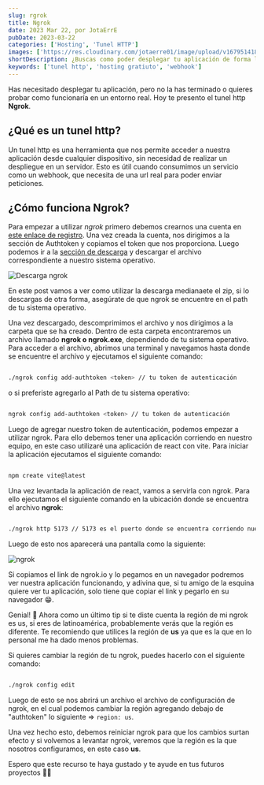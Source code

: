 ```yaml
---
slug: rgrok
title: Ngrok
date: 2023 Mar 22, por JotaErrE
pubDate: 2023-03-22
categories: ['Hosting', 'Tunel HTTP']
images: ['https://res.cloudinary.com/jotaerre01/image/upload/v1679514186/Portfolio/xkarc86ogfxnlaroemsg.png']
shortDescription: ¿Buscas como poder desplegar tu aplicación de forma local y poder acceder a ella desde cualquier dispositivo? Pues aquí te dejo una herramienta que te ayudará a hacerlo.
keywords: ['tunel http', 'hosting gratiuto', 'webhook']
---
```


Has necesitado desplegar tu aplicación, pero no la has terminado o quieres probar como funcionaría en un entorno real. Hoy te presento el tunel http **Ngrok**.

## ¿Qué es un tunel http?
Un tunel http es una herramienta que nos permite acceder a nuestra aplicación desde cualquier dispositivo, sin necesidad de realizar un despliegue en un servidor. Esto es útil cuando consumimos un servicio como un webhook, que necesita de una url real para poder enviar peticiones.

## ¿Cómo funciona Ngrok?
Para empezar a utilizar _ngrok_ primero debemos crearnos una cuenta en [este enlace de registro](https://dashboard.ngrok.com/signup 'link'). Una vez creada la cuenta, nos dirigimos a la sección de Authtoken y copiamos el token que nos proporciona.
Luego podemos ir a la [sección de descarga](https://ngrok.com/download 'link') y descargar el archivo correspondiente a nuestro sistema operativo.

![Descarga ngrok](https://res.cloudinary.com/jotaerre01/image/upload/v1679515206/Portfolio/g1zupmuh6xn34lpzjkb1.png)

En este post vamos a ver como utilizar la descarga medianaete el zip, si lo descargas de otra forma, asegúrate de que ngrok se encuentre en el path de tu sistema operativo.

Una vez descargado, descomprimimos el archivo y nos dirigimos a la carpeta que se ha creado. Dentro de esta carpeta encontraremos un archivo llamado **ngrok o ngrok.exe**, dependiendo de tu sistema operativo. Para acceder a el archivo, abrimos una terminal y navegamos hasta donde se encuentre el archivo y ejecutamos el siguiente comando:

```zsh

./ngrok config add-authtoken <token> // tu token de autenticación
```

o si preferiste agregarlo al Path de tu sistema operativo:
    
```zsh

ngrok config add-authtoken <token> // tu token de autenticación
```

Luego de agregar nuestro token de autenticación, podemos empezar a utilizar ngrok. Para ello debemos tener una aplicación corriendo en nuestro equipo, en este caso utilizaré una aplicación de react con vite. Para iniciar la aplicación ejecutamos el siguiente comando:

```zsh

npm create vite@latest
```

Una vez levantada la aplicación de react, vamos a servirla con ngrok. Para ello ejecutamos el siguiente comando en la ubicación donde se encuentra el archivo **ngrok**:

```zsh

./ngrok http 5173 // 5173 es el puerto donde se encuentra corriendo nuestra aplicación
```

Luego de esto nos aparecerá una pantalla como la siguiente:

![ngrok](https://res.cloudinary.com/jotaerre01/image/upload/v1679517023/Portfolio/vwbkvwy2y2huoqhsxic3.png)

Si copiamos el link de ngrok.io y lo pegamos en un navegador podremos ver nuestra aplicación funcionando, y adivina que, si tu amigo de la esquina quiere ver tu aplicación, solo tiene que copiar el link y pegarlo en su navegador 😁.

Genial! 🤩 Ahora como un último tip si te diste cuenta la región de mi ngrok es us, si eres de latinoamérica, probablemente verás que la región es diferente. Te recomiendo que utilices la región de **us** ya que es la que en lo personal me ha dado menos problemas.

Si quieres cambiar la región de tu ngrok, puedes hacerlo con el siguiente comando:

```zsh

./ngrok config edit
```
Luego de esto se nos abrirá un archivo el archivo de configuración de ngrok, en el cual podemos cambiar la región agregando debajo de "authtoken" lo siguiente => ```region: us```.

Una vez hecho esto, debemos reiniciar ngrok para que los cambios surtan efecto y si volvemos a levantar ngrok, veremos que la región es la que nosotros configuramos, en este caso **us**.

Espero que este recurso te haya gustado y te ayude en tus futuros proyectos 🧑‍💻
